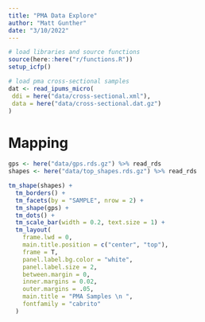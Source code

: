 ```yaml
---
title: "PMA Data Explore"
author: "Matt Gunther"
date: "3/10/2022"
---
```


```r
# load libraries and source functions 
source(here::here("r/functions.R")) 
setup_icfp()

# load pma cross-sectional samples  
dat <- read_ipums_micro(
 ddi = here("data/cross-sectional.xml"),
 data = here("data/cross-sectional.dat.gz")
)

```

# Mapping 

```r
gps <- here("data/gps.rds.gz") %>% read_rds
shapes <- here("data/top_shapes.rds.gz") %>% read_rds

tm_shape(shapes) + 
  tm_borders() + 
  tm_facets(by = "SAMPLE", nrow = 2) +
  tm_shape(gps) + 
  tm_dots() +
  tm_scale_bar(width = 0.2, text.size = 1) + 
  tm_layout(
    frame.lwd = 0,
    main.title.position = c("center", "top"),
    frame = T,
    panel.label.bg.color = "white",
    panel.label.size = 2,
    between.margin = 0,
    inner.margins = 0.02,
    outer.margins = .05,
    main.title = "PMA Samples \n ",
    fontfamily = "cabrito"
  )

```


